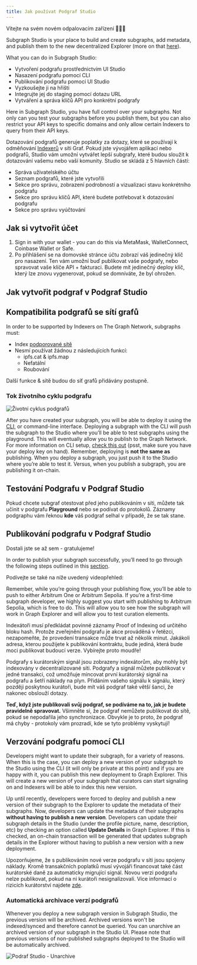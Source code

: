 ```yaml
---
title: Jak používat Podgraf Studio
---
```


Vítejte na svém novém odpalovacím zařízení 👩🏽‍🚀

Subgraph Studio is your place to build and create subgraphs, add metadata, and publish them to the new decentralized Explorer (more on that [here](/network/explorer)).

What you can do in Subgraph Studio:

- Vytvoření podgrafu prostřednictvím UI Studio
- Nasazení podgrafu pomocí CLI
- Publikování podgrafu pomocí UI Studio
- Vyzkoušejte ji na hřišti
- Integrujte jej do staging pomocí dotazu URL
- Vytváření a správa klíčů API pro konkrétní podgrafy

Here in Subgraph Studio, you have full control over your subgraphs. Not only can you test your subgraphs before you publish them, but you can also restrict your API keys to specific domains and only allow certain Indexers to query from their API keys.

Dotazování podgrafů generuje poplatky za dotazy, které se používají k odměňování [Indexerů](/network/indexing) v síti Graf. Pokud jste vývojářem aplikací nebo podgrafů, Studio vám umožní vytvářet lepší subgrafy, které budou sloužit k dotazování vašemu nebo vaší komunity. Studio se skládá z 5 hlavních částí:

- Správa uživatelského účtu
- Seznam podgrafů, které jste vytvořili
- Sekce pro správu, zobrazení podrobností a vizualizaci stavu konkrétního podgrafu
- Sekce pro správu klíčů API, které budete potřebovat k dotazování podgrafu
- Sekce pro správu vyúčtování

## Jak si vytvořit účet

1. Sign in with your wallet - you can do this via MetaMask, WalletConnect, Coinbase Wallet or Safe.
1. Po přihlášení se na domovské stránce účtu zobrazí váš jedinečný klíč pro nasazení. Ten vám umožní buď publikovat vaše podgrafy, nebo spravovat vaše klíče API + fakturaci. Budete mít jedinečný deploy klíč, který lze znovu vygenerovat, pokud se domníváte, že byl ohrožen.

## Jak vytvořit podgraf v Podgraf Studio

<VideoEmbed youtube="nGIFuC69bSA" />

## Kompatibilita podgrafů se sítí grafů

In order to be supported by Indexers on The Graph Network, subgraphs must:

- Index [podporované sítě](/developing/supported-networks)
- Nesmí používat žádnou z následujících funkcí:
  - ipfs.cat & ipfs.map
  - Nefatální
  - Roubování

Další funkce & sítě budou do síť grafů přidávány postupně.

### Tok životního cyklu podgrafu

![Životní cyklus podgrafů](/img/subgraph-lifecycle.png)

After you have created your subgraph, you will be able to deploy it using the [CLI](https://github.com/graphprotocol/graph-tooling/tree/main/packages/cli), or command-line interface. Deploying a subgraph with the CLI will push the subgraph to the Studio where you’ll be able to test subgraphs using the playground. This will eventually allow you to publish to the Graph Network. For more information on CLI setup, [check this out](/developing/defining-a-subgraph#install-the-graph-cli) (psst, make sure you have your deploy key on hand). Remember, deploying is **not the same as** publishing. When you deploy a subgraph, you just push it to the Studio where you’re able to test it. Versus, when you publish a subgraph, you are publishing it on-chain.

## Testování Podgrafu v Podgraf Studio

Pokud chcete subgraf otestovat před jeho publikováním v síti, můžete tak učinit v podgrafu **Playground** nebo se podívat do protokolů. Záznamy podgraphu vám řeknou **kde** váš podgraf selhal v případě, že se tak stane.

## Publikování podgrafu v Podgraf Studio

Dostali jste se až sem - gratulujeme!

In order to publish your subgraph successfully, you’ll need to go through the following steps outlined in this [section](/publishing/publishing-a-subgraph/).

Podívejte se také na níže uvedený videopřehled:

<VideoEmbed youtube="satdwdbvzAQ" />

Remember, while you’re going through your publishing flow, you’ll be able to push to either Arbitrum One or Arbitrum Sepolia. If you’re a first-time subgraph developer, we highly suggest you start with publishing to Arbitrum Sepolia, which is free to do. This will allow you to see how the subgraph will work in Graph Explorer and will allow you to test curation elements.

Indexátoři musí předkládat povinné záznamy Proof of Indexing od určitého bloku hash. Protože zveřejnění podgrafu je akce prováděná v řetězci, nezapomeňte, že provedení transakce může trvat až několik minut. Jakákoli adresa, kterou použijete k publikování kontraktu, bude jediná, která bude moci publikovat budoucí verze. Vybírejte proto moudře!

Podgrafy s kurátorským signál jsou zobrazeny indexátorům, aby mohly být indexovány v decentralizované síti. Podgrafy a signál můžete publikovat v jedné transakci, což umožňuje mincovat první kurátorský signál na podgrafu a šetří náklady na plyn. Přidáním vašeho signálu k signálu, který později poskytnou kurátoři, bude mít váš podgraf také větší šanci, že nakonec obslouží dotazy.

**Teď, když jste publikovali svůj podgraf, se podíváme na to, jak je budete pravidelně spravovat.** Všimněte si, že podgraf nemůžete publikovat do sítě, pokud se nepodařila jeho synchronizace. Obvykle je to proto, že podgraf má chyby - protokoly vám prozradí, kde se tyto problémy vyskytují!

## Verzování podgrafu pomocí CLI

Developers might want to update their subgraph, for a variety of reasons. When this is the case, you can deploy a new version of your subgraph to the Studio using the CLI (it will only be private at this point) and if you are happy with it, you can publish this new deployment to Graph Explorer. This will create a new version of your subgraph that curators can start signaling on and Indexers will be able to index this new version.

Up until recently, developers were forced to deploy and publish a new version of their subgraph to the Explorer to update the metadata of their subgraphs. Now, developers can update the metadata of their subgraphs **without having to publish a new version**. Developers can update their subgraph details in the Studio (under the profile picture, name, description, etc) by checking an option called **Update Details** in Graph Explorer. If this is checked, an on-chain transaction will be generated that updates subgraph details in the Explorer without having to publish a new version with a new deployment.

Upozorňujeme, že s publikováním nové verze podgrafu v síti jsou spojeny náklady. Kromě transakčních poplatků musí vývojáři financovat také část kurátorské daně za automaticky migrující signál. Novou verzi podgrafu nelze publikovat, pokud na ni kurátoři nesignalizovali. Více informací o rizicích kurátorství najdete [zde](/network/curating).

### Automatická archivace verzí podgrafů

Whenever you deploy a new subgraph version in Subgraph Studio, the previous version will be archived. Archived versions won't be indexed/synced and therefore cannot be queried. You can unarchive an archived version of your subgraph in the Studio UI. Please note that previous versions of non-published subgraphs deployed to the Studio will be automatically archived.

![Podraf Studio - Unarchive](/img/Unarchive.png)
